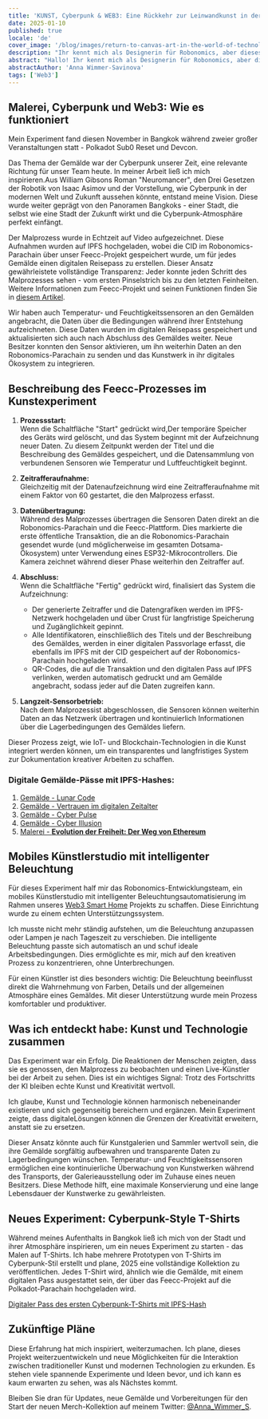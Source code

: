 ```yaml
---
title: 'KUNST, Cyberpunk & WEB3: Eine Rückkehr zur Leinwandkunst in der Welt der Technologie'
date: 2025-01-10
published: true
locale: 'de'
cover_image: '/blog/images/return-to-canvas-art-in-the-world-of-technology/cover.webp'
description: "Ihr kennt mich als Designerin für Robonomics, aber dieses Jahr bin ich als Künstlerin zurückgekehrt. KI ist wirklich auf einem hohen Niveau herausragend. Aber ich hatte eine Frage: Gibt es immer noch Platz für echte Künstler in der Welt der Technologie? Um die Antwort zu finden, beschloss ich, ein Experiment durchzuführen."
abstract: "Hallo! Ihr kennt mich als Designerin für Robonomics, aber dieses Jahr bin ich als Künstlerin zurückgekehrt. Ich habe lange beobachtet, wie schnell künstliche Intelligenz sich entwickelt und wie viele sie nutzen, um Bilder zu erstellen. KI ist wirklich auf einem hohen Niveau herausragend. Aber ich hatte eine Frage: Gibt es immer noch Platz für echte Künstler in der Welt der Technologie? Um die Antwort zu finden, beschloss ich, ein Experiment durchzuführen."
abstractAuthor: 'Anna Wimmer-Savinova'
tags: ['Web3']
---
```


## Malerei, Cyberpunk und Web3: Wie es funktioniert

Mein Experiment fand diesen November in Bangkok während zweier großer Veranstaltungen statt - Polkadot Sub0 Reset und Devcon.

Das Thema der Gemälde war der Cyberpunk unserer Zeit, eine relevante Richtung für unser Team heute. In meiner Arbeit ließ ich mich inspirieren.Aus William Gibsons Roman "Neuromancer", den Drei Gesetzen der Robotik von Isaac Asimov und der Vorstellung, wie Cyberpunk in der modernen Welt und Zukunft aussehen könnte, entstand meine Vision. Diese wurde weiter geprägt von den Panoramen Bangkoks - einer Stadt, die selbst wie eine Stadt der Zukunft wirkt und die Cyberpunk-Atmosphäre perfekt einfängt.

Der Malprozess wurde in Echtzeit auf Video aufgezeichnet. Diese Aufnahmen wurden auf IPFS hochgeladen, wobei die CID im Robonomics-Parachain über unser Feecc-Projekt gespeichert wurde, um für jedes Gemälde einen digitalen Reisepass zu erstellen. Dieser Ansatz gewährleistete vollständige Transparenz: Jeder konnte jeden Schritt des Malprozesses sehen - vom ersten Pinselstrich bis zu den letzten Feinheiten. Weitere Informationen zum Feecc-Projekt und seinen Funktionen finden Sie in [diesem Artikel](/blog/feecc-recap/).

Wir haben auch Temperatur- und Feuchtigkeitssensoren an den Gemälden angebracht, die Daten über die Bedingungen während ihrer Entstehung aufzeichneten. Diese Daten wurden im digitalen Reisepass gespeichert und aktualisierten sich auch nach Abschluss des Gemäldes weiter. Neue Besitzer konnten den Sensor aktivieren, um ihn weiterhin Daten an den Robonomics-Parachain zu senden und das Kunstwerk in ihr digitales Ökosystem zu integrieren.

<RbImage zoom src="/blog/images/return-to-canvas-art-in-the-world-of-technology/feecc-art.webp" alt="Malprozess" />

## Beschreibung des Feecc-Prozesses im Kunstexperiment  

1. **Prozessstart:**  
    Wenn die Schaltfläche "Start" gedrückt wird,Der temporäre Speicher des Geräts wird gelöscht, und das System beginnt mit der Aufzeichnung neuer Daten. Zu diesem Zeitpunkt werden der Titel und die Beschreibung des Gemäldes gespeichert, und die Datensammlung von verbundenen Sensoren wie Temperatur und Luftfeuchtigkeit beginnt.

2. **Zeitrafferaufnahme:**  
   Gleichzeitig mit der Datenaufzeichnung wird eine Zeitrafferaufnahme mit einem Faktor von 60 gestartet, die den Malprozess erfasst.

3. **Datenübertragung:**  
   Während des Malprozesses übertragen die Sensoren Daten direkt an die Robonomics-Parachain und die Feecc-Plattform. Dies markierte die erste öffentliche Transaktion, die an die Robonomics-Parachain gesendet wurde (und möglicherweise im gesamten Dotsama-Ökosystem) unter Verwendung eines ESP32-Mikrocontrollers. Die Kamera zeichnet während dieser Phase weiterhin den Zeitraffer auf.

4. **Abschluss:**  
   Wenn die Schaltfläche "Fertig" gedrückt wird, finalisiert das System die Aufzeichnung:  
   - Der generierte Zeitraffer und die Datengrafiken werden im IPFS-Netzwerk hochgeladen und über Crust für langfristige Speicherung und Zugänglichkeit gepinnt.  
   - Alle Identifikatoren, einschließlich des Titels und der Beschreibung des Gemäldes, werden in einer digitalen Passvorlage erfasst, die ebenfalls im IPFS mit der CID gespeichert auf der Robonomics-Parachain hochgeladen wird.  
   - QR-Codes, die auf die Transaktion und den digitalen Pass auf IPFS verlinken, werden automatisch gedruckt und am Gemälde angebracht, sodass jeder auf die Daten zugreifen kann.

5. **Langzeit-Sensorbetrieb:**  
   Nach dem Malprozessist abgeschlossen, die Sensoren können weiterhin Daten an das Netzwerk übertragen und kontinuierlich Informationen über die Lagerbedingungen des Gemäldes liefern.

Dieser Prozess zeigt, wie IoT- und Blockchain-Technologien in die Kunst integriert werden können, um ein transparentes und langfristiges System zur Dokumentation kreativer Arbeiten zu schaffen.

<RbImage zoom src="/blog/images/return-to-canvas-art-in-the-world-of-technology/art.webp" alt="Vorschau von Gemälden" />

### Digitale Gemälde-Pässe mit IPFS-Hashes:

1. [Gemälde - Lunar Code](https://ipfs.io/ipfs/QmZDD4kgaD2f7zWaJibKjDmCkh73aodLkNb2x96h4GfxDx)  
2. [Gemälde - Vertrauen im digitalen Zeitalter](https://ipfs.io/ipfs/QmUwGQWSouxCtnHYtLep59waerVJWotVUmzcxiepvTwUeJ)  
3. [Gemälde - Cyber Pulse](https://ipfs.io/ipfs/Qme36C3Gmp1fRvME2sSypfSTSv4Kj9u3za2hhymy7oeqw6)  
4. [Gemälde - Cyber Illusion](https://ipfs.io/ipfs/QmTaKjMxrrPU7M4iCubHnWi6TfrxAXL3iQ6rQ3mev69gjz)  
5. [Malerei - **Evolution der Freiheit: Der Weg von Ethereum**](https://ipfs.io/ipfs/QmPBYuLFTw9sGHigZzQZ4LQHSZtUvgMfnFnRXFUi1nob5Y)  


## Mobiles Künstlerstudio mit intelligenter Beleuchtung

Für dieses Experiment half mir das Robonomics-Entwicklungsteam, ein mobiles Künstlerstudio mit intelligenter Beleuchtungsautomatisierung im Rahmen unseres [Web3 Smart Home](https://wiki.robonomics.network/docs/robonomics-smart-home-overview/) Projekts zu schaffen. Diese Einrichtung wurde zu einem echten Unterstützungssystem.  

Ich musste nicht mehr ständig aufstehen, um die Beleuchtung anzupassen oder Lampen je nach Tageszeit zu verschieben. Die intelligente Beleuchtung passte sich automatisch an und schuf ideale Arbeitsbedingungen. Dies ermöglichte es mir, mich auf den kreativen Prozess zu konzentrieren, ohne Unterbrechungen.  

Für einen Künstler ist dies besonders wichtig: Die Beleuchtung beeinflusst direkt die Wahrnehmung von Farben, Details und der allgemeinen Atmosphäre eines Gemäldes. Mit dieser Unterstützung wurde mein Prozess komfortabler und produktiver.  


## Was ich entdeckt habe: Kunst und Technologie zusammen

Das Experiment war ein Erfolg. Die Reaktionen der Menschen zeigten, dass sie es genossen, den Malprozess zu beobachten und einen Live-Künstler bei der Arbeit zu sehen. Dies ist ein wichtiges Signal: Trotz des Fortschritts der KI bleiben echte Kunst und Kreativität wertvoll.  

Ich glaube, Kunst und Technologie können harmonisch nebeneinander existieren und sich gegenseitig bereichern und ergänzen. Mein Experiment zeigte, dass digitaleLösungen können die Grenzen der Kreativität erweitern, anstatt sie zu ersetzen.

Dieser Ansatz könnte auch für Kunstgalerien und Sammler wertvoll sein, die ihre Gemälde sorgfältig aufbewahren und transparente Daten zu Lagerbedingungen wünschen. Temperatur- und Feuchtigkeitssensoren ermöglichen eine kontinuierliche Überwachung von Kunstwerken während des Transports, der Galerieausstellung oder im Zuhause eines neuen Besitzers. Diese Methode hilft, eine maximale Konservierung und eine lange Lebensdauer der Kunstwerke zu gewährleisten.

<YouTube id="https://www.youtube.com/watch?v=Rwp2bx1azzU&embeds_referring_euri=https%3A%2F%2Fwww.notion.so%2F&source_ve_path=Mjg2NjY" posterQuality="max" />

## Neues Experiment: Cyberpunk-Style T-Shirts

Während meines Aufenthalts in Bangkok ließ ich mich von der Stadt und ihrer Atmosphäre inspirieren, um ein neues Experiment zu starten - das Malen auf T-Shirts. Ich habe mehrere Prototypen von T-Shirts im Cyberpunk-Stil erstellt und plane, 2025 eine vollständige Kollektion zu veröffentlichen. Jedes T-Shirt wird, ähnlich wie die Gemälde, mit einem digitalen Pass ausgestattet sein, der über das Feecc-Projekt auf die Polkadot-Parachain hochgeladen wird.

[Digitaler Pass des ersten Cyberpunk-T-Shirts mit IPFS-Hash](https://ipfs.io/ipfs/QmRjvPGaWEqZ7LjhgyZtUBcuccJYJZj2vfcqhzNSfg5mSc)

<YouTube id="https://www.youtube.com/watch?v=EmBsWiML-2Y&embeds_referring_euri=https%3A%2F%2Fwww.notion.so%2F&source_ve_path=Mjg2NjY" posterQuality="max" />


<RbImage zoom src="/blog/images/return-to-canvas-art-in-the-world-of-technology/t-shirt.webp" alt="Vorschau von bemalten T-Shirts" />

## Zukünftige Pläne

Diese Erfahrung hat mich inspiriert, weiterzumachen. Ich plane, dieses Projekt weiterzuentwickeln und neue Möglichkeiten für die Interaktion zwischen traditioneller Kunst und modernen Technologien zu erkunden. Es stehen viele spannende Experimente und Ideen bevor, und ich kann es kaum erwarten zu sehen, was als Nächstes kommt.

Bleiben Sie dran für Updates, neue Gemälde und Vorbereitungen für den Start der neuen Merch-Kollektion auf meinem Twitter: [@Anna_Wimmer_S](https://twitter.com/Anna_Wimmer_S).